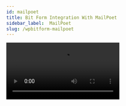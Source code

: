 ```yaml
---
id: mailpoet
title: Bit Form Integration With MailPoet
sidebar_label:  MailPoet
slug: /wpbitform-mailpoet
---
```


<Video youtube src="5hDcm4vVwcg" />
<br/>

Another integration that eases your email marketing is **MailPoet integration** via Bit form. When users submit any form, the email of that corresponding user will store in the newsletter list of MailPoet. For more details go through this documentation carefully.

## Authorization Process
1. At first, select the form you want to apply the MailPoet integration. If you don’t have any then create a new one from ‘Create Form’.  After that, follow the below instructions. Follow the path:

  ***Settings => Integrations =>  Click on (+) => Click on ‘MailPoet’***.

 <Image src="MailPoet/Create Form" alt="MailPoet" w="1020" h="300" />

 <Image src="MailPoet/Settings to integration" alt="MailPoet" w="1020" h="250" />

 <Image src="MailPoet/Select MailPoet" alt="MailPoet" w="1020" h="300" />

2. Before setting up the integration, you must confirm that the ***MailPoet plugin*** is activated on your site. Otherwise, the integration will not work.

3. Now, click on the ***Authorize*** button to complete authorization settings.

 <Image src="MailPoet/Authorization" alt="MailPoet" w="1020" h="270" />

## Integration Settings
1. After completing the authorization process, select the newsletter list that you have created before on MailPoet. By default, the name of the list is ***Newsletter Mailing List***. You can select multiple lists from here. 

 <Image src="MailPoet/Select List" alt="MailPoet" w="1020" h="300" />

2. Then you have to map the form fields with MailPoet fields. By default, the field is ***Email***. Also, you set any field required on MailPoet it will be automatically displayed on your map settings. You can set multiple fields from map field settings.

 <Image src="MailPoet/Map Fields" alt="MailPoet" w="1020" h="300" />

3. After clicking ***Finish & Save*** you can see the integration you have created now. 

 <Image src="MailPoet/Finish&Save" alt="MailPoet" w="1020" h="250" />

 <Image src="MailPoet/MailPoet Integration" alt="MailPoet" w="1020" h="300" />

4. After completing the settings, you have to set the conditions when this integration works. Don’t forget to specify the integration name; otherwise, the integration will not work correctly. Here we have set the condition that – every time when records will be created/ edited, on form submission the integration will be triggered.

 <Image src="MailPoet/Conditional Logic" alt="MailPoet" w="1020" h="300" />

5. Now, whenever a user will submit the form it will be added to the corresponding subscriber list of MailPoet. Also can view from form responses of Bit Form.

 <Image src="MailPoet/Subscriber List" alt="MailPoet" w="1020" h="270" />
 
 <Image src="MailPoet/Responses" alt="MailPoet" w="1020" h="250" />

6. You can view every success API of the submitted data from the timeline of related info.

 <Image src="MailPoet/api response" alt="MailPoet" w="1020" h="390" />












